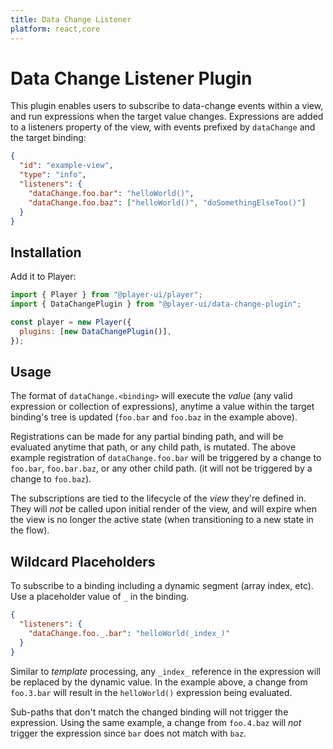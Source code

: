 ```yaml
---
title: Data Change Listener
platform: react,core
---
```



# Data Change Listener Plugin

This plugin enables users to subscribe to data-change events within a view, and run expressions when the target value changes. Expressions are added to a listeners property of the view, with events prefixed by `dataChange` and the target binding:

```json
{
  "id": "example-view",
  "type": "info",
  "listeners": {
    "dataChange.foo.bar": "helloWorld()",
    "dataChange.foo.baz": ["helloWorld()", "doSomethingElseToo()"]
  }
}
```

## Installation

<PlatformTabs>
  <Fragment slot='core'>

Add it to Player:

```js
import { Player } from "@player-ui/player";
import { DataChangePlugin } from "@player-ui/data-change-plugin";

const player = new Player({
  plugins: [new DataChangePlugin()],
});
```

  </Fragment>
</PlatformTabs>

## Usage

The format of `dataChange.<binding>` will execute the _value_ (any valid expression or collection of expressions), anytime a value within the target binding's tree is updated (`foo.bar` and `foo.baz` in the example above).

Registrations can be made for any partial binding path, and will be evaluated anytime that path, or any child path, is mutated. The above example registration of `dataChange.foo.bar` will be triggered by a change to `foo.bar`, `foo.bar.baz`, or any other child path. (it will not be triggered by a change to `foo.baz`).

The subscriptions are tied to the lifecycle of the _view_ they're defined in. They will _not_ be called upon initial render of the view, and will expire when the view is no longer the active state (when transitioning to a new state in the flow).

## Wildcard Placeholders

To subscribe to a binding including a dynamic segment (array index, etc). Use a placeholder value of `_` in the binding.

```json
{
  "listeners": {
    "dataChange.foo._.bar": "helloWorld(_index_)"
  }
}
```

Similar to _template_ processing, any `_index_` reference in the expression will be replaced by the dynamic value. In the example above, a change from `foo.3.bar` will result in the `helloWorld()` expression being evaluated.

Sub-paths that don't match the changed binding will not trigger the expression. Using the same example, a change from `foo.4.baz` will _not_ trigger the expression since `bar` does not match with `baz`.
